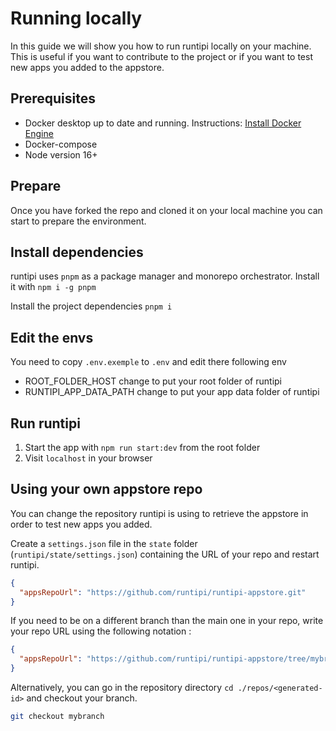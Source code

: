 # Running locally

In this guide we will show you how to run runtipi locally on your machine. This is useful if you want to contribute to the project or if you want to test new apps you added to the appstore.

## Prerequisites

- Docker desktop up to date and running. Instructions: [Install Docker Engine](https://docs.docker.com/engine/install/)
- Docker-compose
- Node version 16+

## Prepare

Once you have forked the repo and cloned it on your local machine you can start to prepare the environment.

## Install dependencies

runtipi uses `pnpm` as a package manager and monorepo orchestrator. Install it with
`npm i -g pnpm`

Install the project dependencies
`pnpm i`

## Edit the envs

You need to copy `.env.exemple` to `.env` and edit there following env

- ROOT_FOLDER_HOST change to put your root folder of runtipi
- RUNTIPI_APP_DATA_PATH change to put your app data folder of runtipi

## Run runtipi

1. Start the app with `npm run start:dev` from the root folder
2. Visit `localhost` in your browser

## Using your own appstore repo

You can change the repository runtipi is using to retrieve the appstore in order to test new apps you added.

Create a `settings.json` file in the `state` folder (`runtipi/state/settings.json`) containing the URL of your repo and restart runtipi.

```json
{
  "appsRepoUrl": "https://github.com/runtipi/runtipi-appstore.git"
}
```

If you need to be on a different branch than the main one in your repo, write your repo URL using the following notation :

```json
{
  "appsRepoUrl": "https://github.com/runtipi/runtipi-appstore/tree/mybranch"
}
```

Alternatively, you can go in the repository directory `cd ./repos/<generated-id>` and checkout your branch.

```bash
git checkout mybranch
```
